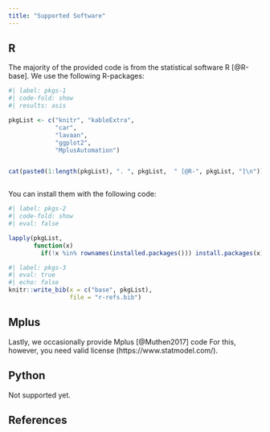 ---
title: "Supported Software"
---


## R

The majority of the provided code is from the statistical software R [@R-base]. We use the following R-packages: 

```{r}
#| label: pkgs-1
#| code-fold: show
#| results: asis

pkgList <- c("knitr", "kableExtra",
             "car",
             "lavaan",
             "ggplot2",
             "MplusAutomation")


cat(paste0(1:length(pkgList), ". ", pkgList,  " [@R-", pkgList, "]\n"))



```

You can install them with the following code: 

```{r}
#| label: pkgs-2
#| code-fold: show
#| eval: false

lapply(pkgList,
       function(x) 
         if(!x %in% rownames(installed.packages())) install.packages(x))

```


```{r}
#| label: pkgs-3
#| eval: true
#| echo: false
knitr::write_bib(x = c("base", pkgList),
                 file = "r-refs.bib")


```

## Mplus

Lastly, we occasionally provide Mplus [@Muthen2017] code For this, however, you need valid license (https://www.statmodel.com/).  

## Python

Not supported yet.

## References
